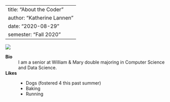 ---
title: "About the Coder"
author: "Katherine Lannen"
date: "2020-08-29"
semester: "Fall 2020"
----

![](https://i.pinimg.com/736x/ce/53/c5/ce53c5bcd350ba856e5c53c343376fb2.jpg)

**Bio**
:  I am a senior at William & Mary double majoring in Computer Science and Data Science.

**Likes**
:   - Dogs (fostered 4 this past summer)
    - Baking
    - Running

